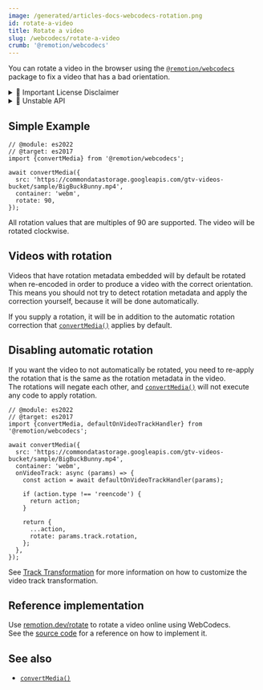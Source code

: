 ```yaml
---
image: /generated/articles-docs-webcodecs-rotation.png
id: rotate-a-video
title: Rotate a video
slug: /webcodecs/rotate-a-video
crumb: '@remotion/webcodecs'
---
```


You can rotate a video in the browser using the [`@remotion/webcodecs`](/docs/webcodecs) package to fix a video that has a bad orientation.


<details>
  <summary>💼 Important License Disclaimer</summary>
  <LicenseDisclaimer />
</details>

<details>
  <summary>🚧 Unstable API</summary>
  <UnstableDisclaimer />
</details>

## Simple Example

```tsx twoslash title="Rotate 90 degrees clockwise"
// @module: es2022
// @target: es2017
import {convertMedia} from '@remotion/webcodecs';

await convertMedia({
  src: 'https://commondatastorage.googleapis.com/gtv-videos-bucket/sample/BigBuckBunny.mp4',
  container: 'webm',
  rotate: 90,
});
```

All rotation values that are multiples of 90 are supported. The video will be rotated clockwise.

## Videos with rotation

Videos that have rotation metadata embedded will by default be rotated when re-encoded in order to produce a video with the correct orientation.  
This means you should not try to detect rotation metadata and apply the correction yourself, because it will be done automatically.

If you supply a rotation, it will be in addition to the automatic rotation correction that [`convertMedia()`](/docs/webcodecs/convert-media) applies by default.

## Disabling automatic rotation

If you want the video to not automatically be rotated, you need to re-apply the rotation that is the same as the rotation metadata in the video.  
The rotations will negate each other, and [`convertMedia()`](/docs/webcodecs/convert-media) will not execute any code to apply rotation.

```tsx twoslash title="Prevent automatic video rotation"
// @module: es2022
// @target: es2017
import {convertMedia, defaultOnVideoTrackHandler} from '@remotion/webcodecs';

await convertMedia({
  src: 'https://commondatastorage.googleapis.com/gtv-videos-bucket/sample/BigBuckBunny.mp4',
  container: 'webm',
  onVideoTrack: async (params) => {
    const action = await defaultOnVideoTrackHandler(params);

    if (action.type !== 'reencode') {
      return action;
    }

    return {
      ...action,
      rotate: params.track.rotation,
    };
  },
});
```

See [Track Transformation](/docs/webcodecs/track-transformation) for more information on how to customize the video track transformation.

## Reference implementation

Use [remotion.dev/rotate](https://remotion.dev/rotate) to rotate a video online using WebCodecs.  
See the [source code](https://github.com/remotion-dev/remotion/tree/main/packages/convert) for a reference on how to implement it.

## See also

- [`convertMedia()`](/docs/webcodecs/convert-media)
